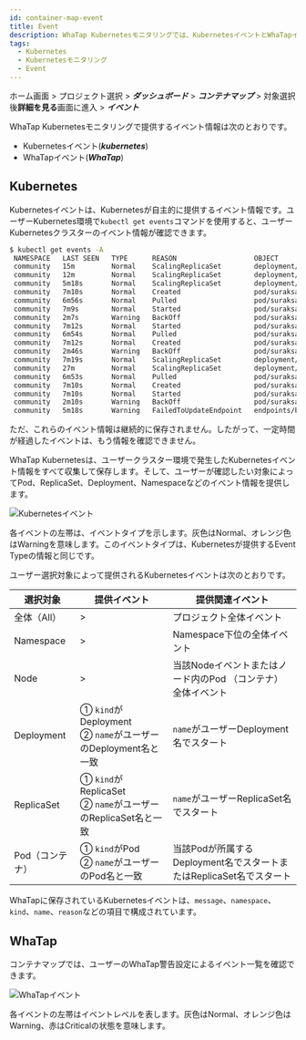 ```yaml
---
id: container-map-event
title: Event
description: WhaTap Kubernetesモニタリングでは、KubernetesイベントとWhaTapイベントを提供します。
tags:
  - Kubernetes
  - Kubernetesモニタリング
  - Event
---
```


ホーム画面 > プロジェクト選択 > **_ダッシュボード_** > **_コンテナマップ_** > 対象選択後**詳細を見る**画面に進入 > **_イベント_**

WhaTap Kubernetesモニタリングで提供するイベント情報は次のとおりです。

-   Kubernetesイベント(**_kubernetes_**)
-   WhaTapイベント(**_WhaTap_**)

## Kubernetes

Kubernetesイベントは、Kubernetesが自主的に提供するイベント情報です。ユーザーKubernetes環境で`kubectl get events`コマンドを使用すると、ユーザーKubernetesクラスターのイベント情報が確認できます。

```bash
$ kubectl get events -A
 NAMESPACE   LAST SEEN   TYPE      REASON                   OBJECT                            MESSAGE
 community   15m         Normal    ScalingReplicaSet        deployment/baekdusan              Scaled up replica set baekdusan-59554d4859 to 5`
 community   12m         Normal    ScalingReplicaSet        deployment/suraksan               Scaled down replica set suraksan-66fc4bf889 to 3
 community   5m18s       Normal    ScalingReplicaSet        deployment/baekdusan              Scaled down replica set baekdusan-59554d4859 to 3
 community   7m10s       Normal    Created                  pod/suraksan-66fc4bf889-h2cw8     Created container suraksan
 community   6m56s       Normal    Pulled                   pod/suraksan-66fc4bf889-h2cw8     Container image "123456789123.dkr.ecr.ap-northeast-2.amazonaws.com/suraksan:0.48" already present on machine
 community   7m9s        Normal    Started                  pod/suraksan-66fc4bf889-h2cw8     Started container suraksan
 community   2m7s        Warning   BackOff                  pod/suraksan-66fc4bf889-h2cw8     Back-off restarting failed container
 community   7m12s       Normal    Started                  pod/suraksan-66fc4bf889-t27rp     Started container suraksan
 community   6m54s       Normal    Pulled                   pod/suraksan-66fc4bf889-t27rp     Container image "123456789123.dkr.ecr.ap-northeast-2.amazonaws.com/suraksan:0.48" already present on machine
 community   7m12s       Normal    Created                  pod/suraksan-66fc4bf889-t27rp     Created container suraksan
 community   2m46s       Warning   BackOff                  pod/suraksan-66fc4bf889-t27rp     Back-off restarting failed container
 community   7m19s       Normal    ScalingReplicaSet        deployment/mountain               Scaled up replica set mountain-6795bfbc54 to 5
 community   27m         Normal    ScalingReplicaSet        deployment/mountain               Scaled down replica set mountain-6795bfbc54 to 4
 community   6m53s       Normal    Pulled                   pod/suraksan-66fc4bf889-mjbsj     Container image "123456789123.dkr.ecr.ap-northeast-2.amazonaws.com/suraksan:0.48" already present on machine
 community   7m10s       Normal    Created                  pod/suraksan-66fc4bf889-mjbsj     Created container suraksan
 community   7m10s       Normal    Started                  pod/suraksan-66fc4bf889-mjbsj     Started container suraksan
 community   2m10s       Warning   BackOff                  pod/suraksan-66fc4bf889-mjbsj     Back-off restarting failed container
 community   5m18s       Warning   FailedToUpdateEndpoint   endpoints/baekdusan-svc           Failed to update endpoint community/baekdusan-svc: Operation cannot be fulfilled on endpoints "baekdusan-svc": the object has been modified; please apply your changes to the latest version and try again
```

ただ、これらのイベント情報は継続的に保存されません。したがって、一定時間が経過したイベントは、もう情報を確認できません。 

WhaTap Kubernetesは、ユーザークラスター環境で発生したKubernetesイベント情報をすべて収集して保存します。そして、ユーザーが確認したい対象によってPod、ReplicaSet、Deployment、Namespaceなどのイベント情報を提供します。

![Kubernetesイベント](https://img.whatap.io/media/images/whatap_kubernetes_container_map_event_k8s.png)

各イベントの左帯は、イベントタイプを示します。灰色は<span class='k8s-normal'>Normal</span>、オレンジ色は<span class='slow'>Warning</span>を意味します。このイベントタイプは、Kubernetesが提供するEvent Typeの情報と同じです。

ユーザー選択対象によって提供されるKubernetesイベントは次のとおりです。

| 選択対象       | 提供イベント                                               | 提供関連イベント                                      |
| ---------- | ---------------------------------------------------- | --------------------------------------------- |
| 全体（All）    | >                                                    | プロジェクト全体イベント                                  |
| Namespace  | >                                                    | Namespace下位の全体イベント                            |
| Node       | >                                                    | 当該Nodeイベントまたはノード内のPod （コンテナ） 全体イベント           |
| Deployment | ① `kind`がDeployment<br/>② `name`がユーザーのDeployment名と一致 | `name`がユーザーDeployment名でスタート                   |
| ReplicaSet | ① `kind`がReplicaSet<br/>② `name`がユーザーのReplicaSet名と一致 | `name`がユーザーReplicaSet名でスタート                   |
| Pod（コンテナ）  | ① `kind`がPod<br/>② `name`がユーザーのPod名と一致               | 当該Podが所属するDeployment名でスタートまたはReplicaSet名でスタート |

WhaTapに保存されているKubernetesイベントは、`message`、`namespace`、`kind`、`name`、`reason`などの項目で構成されています。

## WhaTap

コンテナマップでは、ユーザーのWhaTap警告設定によるイベント一覧を確認できます。

![WhaTapイベント](https://img.whatap.io/media/images/whatap_kubernetes_container_map_event_whatap.png)

各イベントの左帯はイベントレベルを表します。灰色は<span class='k8s-normal'>Normal</span>、オレンジ色は<span class='slow'>Warning</span>、赤は<span class='vslow'>Critical</span>の状態を意味します。
